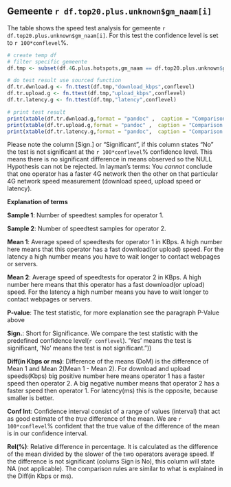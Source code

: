 \newpage

Gemeente `r df.top20.plus.unknown$gm_naam[i]`
-----------------
The table shows the speed test analysis for gemeente `r df.top20.plus.unknown$gm_naam[i]`. For this test the confidence level is set to `r 100*conflevel`%.

``` r

# create temp df
# filter specific gemeente
df.tmp <- subset(df.4G.plus.hotspots,gm_naam == df.top20.plus.unknown$gm_naam[i])

# do test result use sourced function
df.tr.dwnload.g <- fn.ttest(df.tmp,"download_kbps",conflevel)
df.tr.upload.g <- fn.ttest(df.tmp,"upload_kbps",conflevel)
df.tr.latency.g <- fn.ttest(df.tmp,"latency",conflevel)

# print test result 
print(xtable(df.tr.dwnload.g,format = "pandoc" ,  caption = "Comparison of means for metric: download(kbps)",row.names=FALSE, booktabs=TRUE), size="\\footnotesize",include.rownames=FALSE,comment=FALSE)
print(xtable(df.tr.upload.g,format = "pandoc" ,  caption = "Comparison of means for metric: upload(kbps)",row.names=FALSE), size="\\footnotesize",include.rownames=FALSE,comment=FALSE)
print(xtable(df.tr.latency.g,format = "pandoc",  caption = "Comparison of means for metric: latency(ms)",row.names=FALSE), size="\\footnotesize",include.rownames=FALSE,comment=FALSE)

```



Please note the column [Sign.] or "Significant", if this column states "No" the test is not significant at the `r 100*conflevel`% confidence level. This means there is no significant difference in means observed so the NULL Hypothesis can not be rejected. In layman's terms: You *cannot* conclude that one operator has a faster 4G network then the other on that particular 4G network speed measurement (download speed,  upload speed or latency).

**Explanation of terms**

\footnotesize
**Sample 1**: Number of speedtest samples for operator 1.

**Sample 2**: Number of speedtest samples for operator 2.

**Mean 1**: Average speed of speedtests for operator 1 in KBps. A high number here means that this operator has a fast download(or upload) speed. For the latency a high number means you have to wait longer to contact webpages or servers.

**Mean 2**: Average speed of speedtests for operator 2 in KBps. A high number here means that this operator has a fast download(or upload) speed. For the latency a high number means you have to wait longer to contact webpages or servers.

**P-value**: The test statistic, for more explanation see the paragraph P-Value above

**Sign.**: Short for Significance. We compare the test statistic with the predefined confidence level(`r conflevel`). 'Yes' means the test is significant, 'No' means the test is not significant."))

**Diff(in Kbps or ms)**: Difference of the means (DoM) is the difference of Mean 1 and Mean 2(Mean 1 - Mean 2). For download and upload speeds(Kbps) big positive number here means operator 1 has a faster speed then operator 2. A big negative number means that operator 2 has a faster speed then operator 1. For latency(ms) this is the opposite, because smaller is better.

**Conf Int**: Confidence interval consist of a range of values (interval) that act as good estimate of the *true* difference of the mean. We are `r 100*conflevel`% confident that the true value of the difference of the mean is in our confidence interval.

**Rel(%)**: Relative difference in percentage. It is calculated as the difference of the mean divided by the slower of the two operators average speed. If the difference is not significant (colums Sign is No), this column will state NA (not applicable). The comparison rules are similar to what is explained in the Diff(in Kbps or ms). 

\normalsize